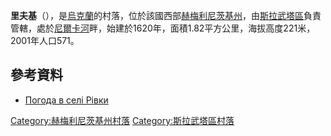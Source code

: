 {{coord|50|28|25|N|26|52|43|E|scale:100000|display=title}}

'''里夫基'''（{{lang-uk|Рівки}}），是[[烏克蘭|烏克蘭]]的村落，位於該國西部[[赫梅利尼茨基州|赫梅利尼茨基州]]，由[[斯拉武塔區|斯拉武塔區]]負責管轄，處於[[尼爾卡河|尼爾卡河]]畔，始建於1620年，面積1.82平方公里，海拔高度221米，2001年人口571。

==參考資料==
* [http://weather.in.ua/ua/hmel'nickaja/22312 Погода в селі Рівки] {{Wayback|url=http://weather.in.ua/ua/hmel'nickaja/22312 |date=20111220131523 }}

{{DEFAULTSORT:Рівки}}
[[Category:赫梅利尼茨基州村落|Category:赫梅利尼茨基州村落]]
[[Category:斯拉武塔區村落|Category:斯拉武塔區村落]]


{{Khmelnytskyi-geo-stub}}
